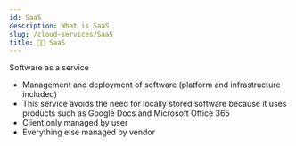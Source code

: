 ```yaml
---
id: SaaS
description: What is SaaS
slug: /cloud-services/SaaS
title: 👨‍💻 SaaS
---
```



Software as a service

- Management and deployment of software (platform and infrastructure included)
- This service avoids the need for locally stored software because it uses products such as Google Docs and Microsoft Office 365
- Client only managed by user
- Everything else managed by vendor
